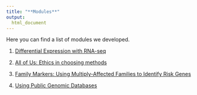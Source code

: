 ```yaml
---
title: "**Modules**"
output:
  html_document
---
```


Here you can find a list of modules we developed.

1. [Differential Expression with RNA-seq](module/rnaseq_de.html)

2. [All of Us: Ethics in choosing methods](module/AOU_methods.html)

3. [Family Markers: Using Multiply-Affected Families to Identify Risk Genes](module/family_markers.html)

4. [Using Public Genomic Databases](module/public_databases.html)
